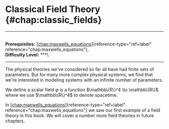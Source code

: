 # Classical Field Theory \{#chap:classic_fields\}

------------------------------------------------------------------------

\
**Prerequisites:**
[\[chap:maxwells_equations\]](#chap:maxwells_equations)\{reference-type="ref+label"
reference="chap:maxwells_equations"\},\
**Difficulty Level:** \*\*\*\

------------------------------------------------------------------------

The physical theories we've considered so far all have had finite sets
of parameters. But for many more complex physical systems, we find that
we're interested in modeling systems with an infinite number of
parameters.

We define a scalar field $\varphi$ is a function
$\mathbb\{R\}^4 \to \mathbb\{R\}$ where we use $\mathbb\{R\}^4$ to denote
spacetime.

In
[\[chap:maxwells_equations\]](#chap:maxwells_equations)\{reference-type="ref+label"
reference="chap:maxwells_equations"\} we saw our first example of a field
theory in this book. We will cover a number more field theories in
future chapters.
